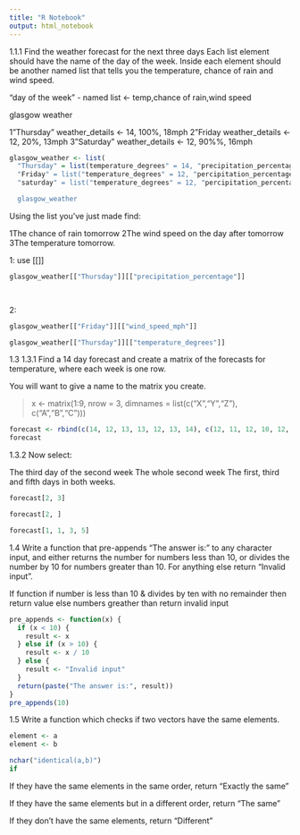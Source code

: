 ```yaml
---
title: "R Notebook"
output: html_notebook
---
```


1.1.1
Find the weather forecast for the next three days Each list element should have the name of the day of the week. Inside each element should be another named list that tells you the temperature, chance of rain and wind speed.

"day of the week" -  named list <- temp,chance of rain,wind speed

 glasgow weather 
 
 1"Thursday" weather_details <- 14, 100%, 18mph 
 2"Friday    weather_details <- 12, 20%, 13mph
 3"Saturday" weather_details <- 12, 90%%, 16mph 
  
 

```r
glasgow_weather <- list(
  "Thursday" = list(temperature_degrees" = 14, "precipitation_percentage" = 100, "wind_speed_mph" = 16),
  "Friday" = list("temperature_degrees" = 12, "percipitation_percentage" = 20, "wind_speed_mph" = 13),
  "saturday" = list("temperature_degrees" = 12, "percipitation_percentage" = 90, "wind_speed_mph" = 16))

  glasgow_weather
```
Using the list you’ve just made find:

1The chance of rain tomorrow
2The wind speed on the day after tomorrow
3The temperature tomorrow.

1: use [[]]
```r

glasgow_weather[["Thursday"]][["precipitation_percentage"]]

    
```
2:
```r
glasgow_weather[["Friday"]][["wind_speed_mph"]]
```

```r
glasgow_weather[["Thursday"]][["temperature_degrees"]]
```

1.3
1.3.1
Find a 14 day forecast and create a matrix of the forecasts for temperature, where each week is one row.

You will want to give a name to the matrix you create.


> x <- matrix(1:9, nrow = 3, dimnames = list(c("X","Y","Z"), c("A","B","C")))

```r
forecast <- rbind(c(14, 12, 13, 13, 12, 13, 14), c(12, 11, 12, 10, 12, 11, 12))
forecast

```

1.3.2
Now select:

The third day of the second week
The whole second week
The first, third and fifth days in both weeks.

```r
forecast[2, 3]
```

```r
forecast[2, ]
```
```r
forecast[1, 1, 3, 5]
```
1.4
Write a function that pre-appends “The answer is:” to any character input, and either returns the number for numbers less than 10, or divides the number by 10 for numbers greater than 10. For anything else return “Invalid input”.

If function 
if number is less than 10 & divides by ten with no remainder then return value
else 
numbers greather than return invalid input 


```r
pre_appends <- function(x) {
  if (x < 10) {
    result <- x
  } else if (x > 10) {
    result <- x / 10
  } else {
    result <- "Invalid input"
  }
  return(paste("The answer is:", result))
}
pre_appends(10)
```


1.5
Write a function which checks if two vectors have the same elements.

```r

element <- a
element <- b

nchar("identical(a,b)")
if 

```

If they have the same elements in the same order, return “Exactly the same”


If they have the same elements but in a different order, return “The same”

If they don’t have the same elements, return “Different”


